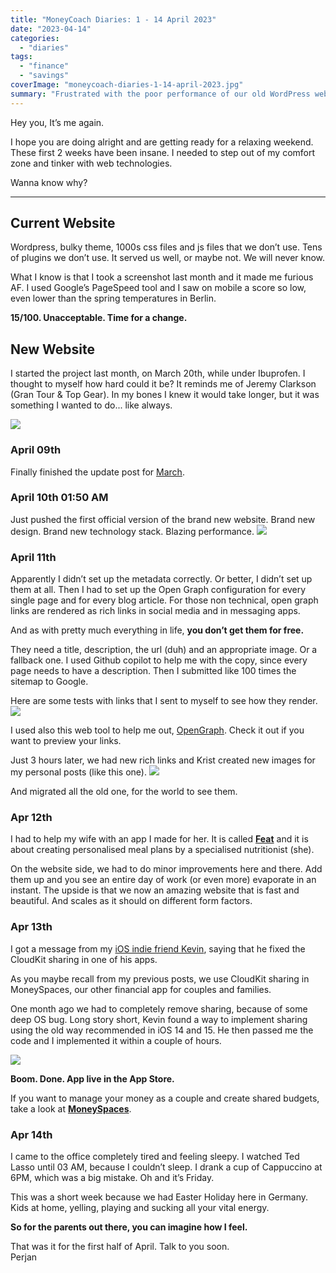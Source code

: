 ```yaml
---
title: "MoneyCoach Diaries: 1 - 14 April 2023"
date: "2023-04-14"
categories: 
  - "diaries"
tags: 
  - "finance"
  - "savings"
coverImage: "moneycoach-diaries-1-14-april-2023.jpg"
summary: "Frustrated with the poor performance of our old WordPress website, I decided to create a new one with a brand new design and technology stack. Oh, also MoneySpaces is back at 100%."
---
```

Hey you,
It’s me again.  

I hope you are doing alright and are getting ready for a relaxing weekend.
These first 2 weeks have been insane. I needed to step out of my comfort zone and tinker with web technologies.  

Wanna know why?

* * * 
## Current Website
Wordpress, bulky theme, 1000s css files and js files that we don’t use. Tens of plugins we don’t use.
It served us well, or maybe not. We will never know.

What I know is that I took a screenshot last month and it made me furious AF.
I used Google’s PageSpeed tool and I saw on mobile a score so low, even lower than the spring temperatures in Berlin.

**15/100. Unacceptable. Time for a change.**

## New Website
I started the project last month, on March 20th, while under Ibuprofen.
I thought to myself how hard could it be? It reminds me of Jeremy Clarkson (Gran Tour & Top Gear).
In my bones I knew it would take longer, but it was something I wanted to do... like always.

![](/images/blog-images/pushing-website-codee.jpg)

### April 09th
Finally finished the update post for [March](https://moneycoach.ai/blog/moneycoach-diaries-16-31-march-2023).

### April 10th 01:50 AM
Just pushed the first official version of the brand new website.
Brand new design. Brand new technology stack. Blazing performance.
![](/images/blog-images/new-website-pagespeed.jpg)

### April 11th
Apparently I didn’t set up the metadata correctly. Or better, I didn’t set up them at all.
Then I had to set up the Open Graph configuration for every single page and for every blog article.
For those non technical, open graph links are rendered as rich links in social media and in messaging apps.

And as with pretty much everything in life, **you don’t get them for free.**

They need a title, description, the url (duh) and an appropriate image. Or a fallback one.
I used Github copilot to help me with the copy, since every page needs to have a description.
Then I submitted like 100 times the sitemap to Google.

Here are some tests with links that I sent to myself to see how they render.
![](/images/blog-images/website-preview-links.jpg)

I used also this web tool to help me out, [OpenGraph](https://www.opengraph.xyz).
Check it out if you want to preview your links.

Just 3 hours later, we had new rich links and Krist created new images for my personal posts (like this one).
![](/images/blog-images/website-links-looking-good.jpg)

And migrated all the old one, for the world to see them.

### Apr 12th
I had to help my wife with an app I made for her. It is called [**Feat**](https://apps.apple.com/tr/app/weight-loss-meal-plans-feat/id1586331711) and it is about creating personalised meal plans by a specialised nutritionist (she).

On the website side, we had to do minor improvements here and there. Add them up and you see an entire day of work (or even more) evaporate in an instant. The upside is that we now an amazing website that is fast and beautiful. And scales as it should on different form factors.

### Apr 13th
I got a message from my [iOS indie friend Kevin](https://www.appsbykevinreutter.com), saying that he fixed the CloudKit sharing in one of his apps.

As you maybe recall from my previous posts, we use CloudKit sharing in MoneySpaces, our other financial app for couples and families.

One month ago we had to completely remove sharing, because of some deep OS bug. Long story short, Kevin found a way to implement sharing using the old way recommended in iOS 14 and 15. He then passed me the code and I implemented it within a couple of hours.

![](/images/blog-images/moneyspaces-showcase.jpg)

**Boom. Done. App live in the App Store.**

If you want to manage your money as a couple and create shared budgets, take a look at [**MoneySpaces**](https://apps.apple.com/us/app/family-budget-moneyspaces/id1633780211).

### Apr 14th
I came to the office completely tired and feeling sleepy. I watched Ted Lasso until 03 AM, because I couldn’t sleep. I drank a cup of Cappuccino at 6PM, which was a big mistake. Oh and it’s Friday.

This was a short week because we had Easter Holiday here in Germany. Kids at home, yelling, playing and sucking all your vital energy. 

**So for the parents out there, you can imagine how I feel.**

That was it for the first half of April. Talk to you soon.  
Perjan